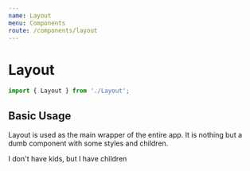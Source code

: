 ```yaml
---
name: Layout
menu: Components
route: /components/layout
---
```



# Layout

```js
import { Layout } from './Layout';
```

## Basic Usage

Layout is used as the main wrapper of the entire app. It is nothing but a dumb component with some styles and children.

<Playground>
  <Layout>I don't have kids, but I have children</Layout>
</Playground>
